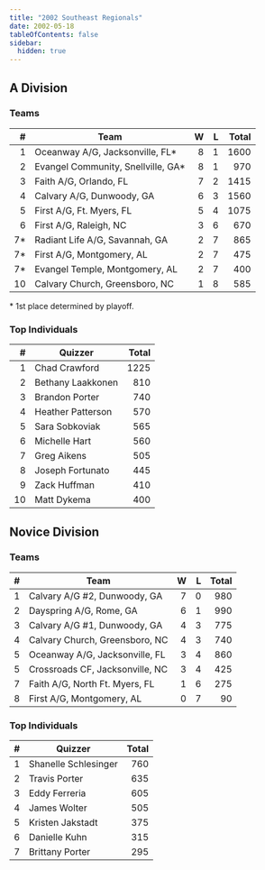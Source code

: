 ```yaml
---
title: "2002 Southeast Regionals"
date: 2002-05-18
tableOfContents: false
sidebar:
  hidden: true
---
```


## A Division

### Teams

|    # | Team                               |    W |    L | Total |
| ---: | ---------------------------------- | ---: | ---: | ----: |
|    1 | Oceanway A/G, Jacksonville, FL*    |    8 |    1 |  1600 |
|    2 | Evangel Community, Snellville, GA* |    8 |    1 |   970 |
|    3 | Faith A/G, Orlando, FL             |    7 |    2 |  1415 |
|    4 | Calvary A/G, Dunwoody, GA          |    6 |    3 |  1560 |
|    5 | First A/G, Ft. Myers, FL           |    5 |    4 |  1075 |
|    6 | First A/G, Raleigh, NC             |    3 |    6 |   670 |
|   7* | Radiant Life A/G, Savannah, GA     |    2 |    7 |   865 |
|   7* | First A/G, Montgomery, AL          |    2 |    7 |   475 |
|   7* | Evangel Temple, Montgomery, AL     |    2 |    7 |   400 |
|   10 | Calvary Church, Greensboro, NC     |    1 |    8 |   585 |

\* 1st place determined by playoff.

### Top Individuals

|    # | Quizzer           | Total |
| ---: | ----------------- | ----: |
|    1 | Chad Crawford     |  1225 |
|    2 | Bethany Laakkonen |   810 |
|    3 | Brandon Porter    |   740 |
|    4 | Heather Patterson |   570 |
|    5 | Sara Sobkoviak    |   565 |
|    6 | Michelle Hart     |   560 |
|    7 | Greg Aikens       |   505 |
|    8 | Joseph Fortunato  |   445 |
|    9 | Zack Huffman      |   410 |
|   10 | Matt Dykema       |   400 |

## Novice Division

### Teams

|    # | Team                            |    W |    L | Total |
| ---: | ------------------------------- | ---: | ---: | ----: |
|    1 | Calvary A/G #2, Dunwoody, GA    |    7 |    0 |   980 |
|    2 | Dayspring A/G, Rome, GA         |    6 |    1 |   990 |
|    3 | Calvary A/G #1, Dunwoody, GA    |    4 |    3 |   775 |
|    4 | Calvary Church, Greensboro, NC  |    4 |    3 |   740 |
|    5 | Oceanway A/G, Jacksonville, FL  |    3 |    4 |   860 |
|    5 | Crossroads CF, Jacksonville, NC |    3 |    4 |   425 |
|    7 | Faith A/G, North Ft. Myers, FL  |    1 |    6 |   275 |
|    8 | First A/G, Montgomery, AL       |    0 |    7 |    90 |

### Top Individuals

|    # | Quizzer              | Total |
| ---: | -------------------- | ----: |
|    1 | Shanelle Schlesinger |   760 |
|    2 | Travis Porter        |   635 |
|    3 | Eddy Ferreria        |   605 |
|    4 | James Wolter         |   505 |
|    5 | Kristen Jakstadt     |   375 |
|    6 | Danielle Kuhn        |   315 |
|    7 | Brittany Porter      |   295 |

